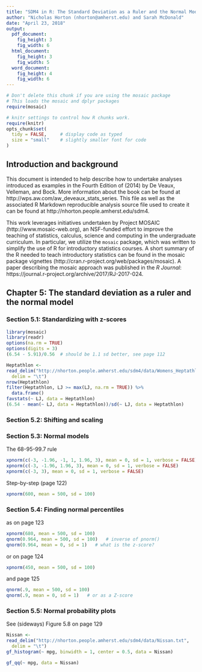```yaml
---
title: "SDM4 in R: The Standard Deviation as a Ruler and the Normal Model (Chapter 5)"
author: "Nicholas Horton (nhorton@amherst.edu) and Sarah McDonald"
date: "April 23, 2018"
output: 
  pdf_document:
    fig_height: 3
    fig_width: 6
  html_document:
    fig_height: 3
    fig_width: 5
  word_document:
    fig_height: 4
    fig_width: 6
---
```



```r
# Don't delete this chunk if you are using the mosaic package
# This loads the mosaic and dplyr packages
require(mosaic)
```

```r
# knitr settings to control how R chunks work.
require(knitr)
opts_chunk$set(
  tidy = FALSE,     # display code as typed
  size = "small"    # slightly smaller font for code
)
```

## Introduction and background 

This document is intended to help describe how to undertake analyses introduced 
as examples in the Fourth Edition of \emph{Stats: Data and Models} (2014) by De Veaux, Velleman, and Bock.
More information about the book can be found at http://wps.aw.com/aw_deveaux_stats_series.  This
file as well as the associated R Markdown reproducible analysis source file used to create it can be found at http://nhorton.people.amherst.edu/sdm4.

This work leverages initiatives undertaken by Project MOSAIC (http://www.mosaic-web.org), an NSF-funded effort to improve the teaching of statistics, calculus, science and computing in the undergraduate curriculum. In particular, we utilize the `mosaic` package, which was written to simplify the use of R for introductory statistics courses. A short summary of the R needed to teach introductory statistics can be found in the mosaic package vignettes (http://cran.r-project.org/web/packages/mosaic).
A paper describing the mosaic approach was published in the *R Journal*: https://journal.r-project.org/archive/2017/RJ-2017-024.

## Chapter 5: The standard deviation as a ruler and the normal model

### Section 5.1: Standardizing with z-scores


```r
library(mosaic)
library(readr)
options(na.rm = TRUE)
options(digits = 3)
(6.54 - 5.91)/0.56  # should be 1.1 sd better, see page 112
```

```r
Heptathlon <- 
read_delim("http://nhorton.people.amherst.edu/sdm4/data/Womens_Heptathlon_2012.txt",
  delim = "\t")
nrow(Heptathlon)  
filter(Heptathlon, LJ >= max(LJ, na.rm = TRUE)) %>% 
  data.frame()
favstats(~ LJ, data = Heptathlon)
(6.54 - mean(~ LJ, data = Heptathlon))/sd(~ LJ, data = Heptathlon)
```

### Section 5.2: Shifting and scaling

### Section 5.3: Normal models

The 68-95-99.7 rule

```r
xpnorm(c(-3, -1.96, -1, 1, 1.96, 3), mean = 0, sd = 1, verbose = FALSE)
xpnorm(c(-3, -1.96, 1.96, 3), mean = 0, sd = 1, verbose = FALSE)
xpnorm(c(-3, 3), mean = 0, sd = 1, verbose = FALSE)
```

Step-by-step (page 122)

```r
xpnorm(600, mean = 500, sd = 100)
```

### Section 5.4: Finding normal percentiles

as on page 123

```r
xpnorm(680, mean = 500, sd = 100)
qnorm(0.964, mean = 500, sd = 100)   # inverse of pnorm()
qnorm(0.964, mean = 0, sd = 1)   # what is the z-score?
```

or on page 124

```r
xpnorm(450, mean = 500, sd = 100)
```

and page 125

```r
qnorm(.9, mean = 500, sd = 100)
qnorm(.9, mean = 0, sd = 1)   # or as a Z-score
```

### Section 5.5: Normal probability plots

See (sideways) Figure 5.8 on page 129

```r
Nissan <- 
read_delim("http://nhorton.people.amherst.edu/sdm4/data/Nissan.txt",
  delim = "\t")
gf_histogram(~ mpg, binwidth = 1, center = 0.5, data = Nissan)
```
```r
gf_qq(~ mpg, data = Nissan)
```
